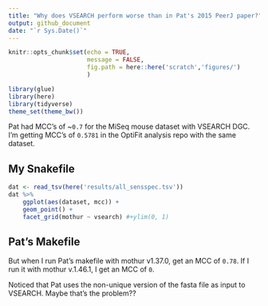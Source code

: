 ```yaml
---
title: "Why does VSEARCH perform worse than in Pat's 2015 PeerJ paper?"
output: github_document
date: "`r Sys.Date()`"
---
```


```r
knitr::opts_chunk$set(echo = TRUE,
                      message = FALSE,
                      fig.path = here::here('scratch','figures/')
                      )
```

```r
library(glue)
library(here)
library(tidyverse)
theme_set(theme_bw())
```

Pat had MCC's of ~`0.7` for the MiSeq mouse dataset with VSEARCH DGC.
I'm getting MCC's of `0.5781` in the OptiFit analysis repo with the same dataset.

## My Snakefile

```r
dat <- read_tsv(here('results/all_sensspec.tsv'))
dat %>% 
    ggplot(aes(dataset, mcc)) +
    geom_point() +
    facet_grid(mothur ~ vsearch) #+ylim(0, 1)
```

## Pat's Makefile

But when I run Pat's makefile with mothur v1.37.0, get an MCC of `0.78`.
If I run it with mothur v.1.46.1, I get an MCC of `0`.

Noticed that Pat uses the non-unique version of the fasta file as input to
VSEARCH. Maybe that's the problem??
